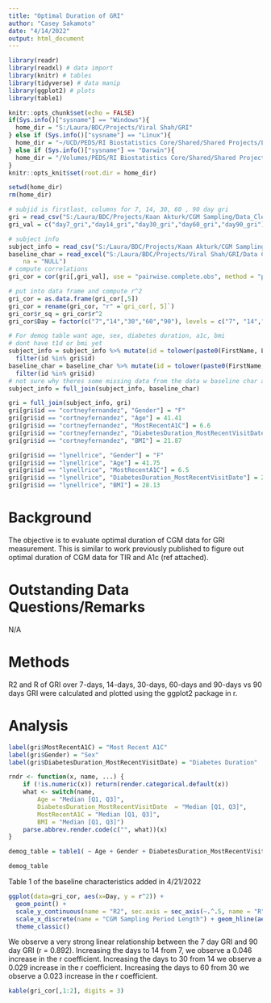 ---
title: "Optimal Duration of GRI"
author: "Casey Sakamoto"
date: "4/14/2022"
output: html_document
---

```{r setup, include=FALSE}
library(readr)
library(readxl) # data import
library(knitr) # tables
library(tidyverse) # data manip
library(ggplot2) # plots
library(table1)

knitr::opts_chunk$set(echo = FALSE)
if(Sys.info()["sysname"] == "Windows"){
  home_dir = "S:/Laura/BDC/Projects/Viral Shah/GRI"
} else if (Sys.info()["sysname"] == "Linux"){
  home_dir = "~/UCD/PEDS/RI Biostatistics Core/Shared/Shared Projects/Laura/BDC/Projects/Viral Shah/GRI"
} else if (Sys.info()["sysname"] == "Darwin"){
  home_dir = "/Volumes/PEDS/RI Biostatistics Core/Shared/Shared Projects/Laura/BDC/Projects/Viral Shah/GRI"
}
knitr::opts_knit$set(root.dir = home_dir)

setwd(home_dir)
rm(home_dir)
```

```{r data import, include=FALSE}
# subjid is firstlast, columns for 7, 14, 30, 60 , 90 day gri
gri = read_csv("S:/Laura/BDC/Projects/Kaan Akturk/CGM Sampling/Data_Cleaned/gri.csv")
gri_val = c("day7_gri","day14_gri","day30_gri","day60_gri","day90_gri")

# subject info
subject_info = read_csv("S:/Laura/BDC/Projects/Kaan Akturk/CGM Sampling/Data_Cleaned/subject_info.csv")
baseline_char = read_excel("S:/Laura/BDC/Projects/Viral Shah/GRI/Data Clean/baseline_char.xlsx", 
    na = "NULL")
# compute correlations
gri_cor = cor(gri[,gri_val], use = "pairwise.complete.obs", method = "pearson")

# put into data frame and compute r^2
gri_cor = as.data.frame(gri_cor[,5])
gri_cor = rename(gri_cor, "r" =`gri_cor[, 5]`)
gri_cor$r_sq = gri_cor$r^2
gri_cor$Day = factor(c("7","14","30","60","90"), levels = c("7", "14","30", "60", "90"))

# For demog table want age, sex, diabetes duration, a1c, bmi
# dont have t1d or bmi yet
subject_info = subject_info %>% mutate(id = tolower(paste0(FirstName, LastName))) %>% select(id, Gender, Age, MostRecentA1C) %>% 
  filter(id %in% gri$id)
baseline_char = baseline_char %>% mutate(id = tolower(paste0(FirstName, LastName))) %>% select(id, Gender, Age, MostRecentA1C, DiabetesDuration_MostRecentVisitDate, BMI) %>% 
  filter(id %in% gri$id)
# not sure why theres some missing data from the data w baseline char and tims data, so ill merge them
subject_info = full_join(subject_info, baseline_char)

gri = full_join(subject_info, gri)
gri[gri$id == "cortneyfernandez", "Gender"] = "F"
gri[gri$id == "cortneyfernandez", "Age"] = 41.41
gri[gri$id == "cortneyfernandez", "MostRecentA1C"] = 6.6
gri[gri$id == "cortneyfernandez", "DiabetesDuration_MostRecentVisitDate"] = 12.36
gri[gri$id == "cortneyfernandez", "BMI"] = 21.87

gri[gri$id == "lynellrice", "Gender"] = "F"
gri[gri$id == "lynellrice", "Age"] = 41.75
gri[gri$id == "lynellrice", "MostRecentA1C"] = 6.5
gri[gri$id == "lynellrice", "DiabetesDuration_MostRecentVisitDate"] = 20.99
gri[gri$id == "lynellrice", "BMI"] = 28.13

```


# Background
The objective is to evaluate optimal duration of CGM data for GRI measurement. This is similar to work previously published to figure out optimal duration of CGM data for TIR and A1c (ref attached). 

# Outstanding Data Questions/Remarks
N/A

# Methods
R2 and R of GRI over 7-days, 14-days, 30-days, 60-days and 90-days vs 90 days GRI were calculated and plotted using the ggplot2 package in r. 

# Analysis
```{r table manip}
label(gri$MostRecentA1C) = "Most Recent A1C"
label(gri$Gender) = "Sex"
label(gri$DiabetesDuration_MostRecentVisitDate) = "Diabetes Duration"

rndr <- function(x, name, ...) {
    if (!is.numeric(x)) return(render.categorical.default(x))
    what <- switch(name,
        Age = "Median [Q1, Q3]",
        DiabetesDuration_MostRecentVisitDate  = "Median [Q1, Q3]",
        MostRecentA1C = "Median [Q1, Q3]",
        BMI = "Median [Q1, Q3]")
    parse.abbrev.render.code(c("", what))(x)
}

demog_table = table1( ~ Age + Gender + DiabetesDuration_MostRecentVisitDate + MostRecentA1C + BMI, render = rndr,data = gri)
```

```{r baseline char}
demog_table
```

Table 1 of the baseline characteristics added in 4/21/2022


```{r analysis}
ggplot(data=gri_cor, aes(x=Day, y = r^2)) + 
  geom_point() +
  scale_y_continuous(name = "R2", sec.axis = sec_axis(~.^.5, name = "R"), limits = c(0.75,1)) +
  scale_x_discrete(name = "CGM Sampling Period Length") + geom_hline(aes(yintercept = 1), linetype = "dashed") + 
  theme_classic()
```

We observe a very strong linear relationship between the 7 day GRI and 90 day GRI (r = 0.892). Increasing the days to 14 from 7, we observe a 0.046 increase in the r coefficient. Increasing the days to 30 from 14 we observe a 0.029 increase in the r coefficient. Increasing the days to 60 from 30 we observe a 0.023 increase in the r coefficient.

```{r corr table}
kable(gri_cor[,1:2], digits = 3)
```